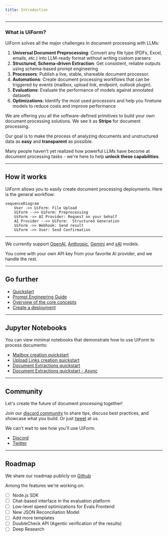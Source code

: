 ```yaml
---
title: Introduction
---
```



---

### What is UiForm?

UiForm solves all the major challenges in document processing with LLMs:

1. **Universal Document Preprocessing**: Convert any file type (PDFs, Excel, emails, etc.) into LLM-ready format without writing custom parsers
2. **Structured, Schema-driven Extraction**: Get consistent, reliable outputs using schema-based prompt engineering
3. **Processors**: Publish a live, stable, shareable document processor.
4. **Automations**: Create document processing workflows that can be triggered by events (mailbox, upload link, endpoint, outlook plugin).
5. **Evaluations**: Evaluate the performance of models against annotated datasets
6. **Optimizations**: Identify the most used processors and help you finetune models to reduce costs and improve performance



We are offering you all the software-defined primitives to build your own document processing solutions. We see it as **Stripe** for document processing.

Our goal is to make the process of analyzing documents and unstructured data as **easy** and **transparent** as possible.

Many people haven't yet realized how powerful LLMs have become at document processing tasks - we're here to help **unlock these capabilities**.

---

## How it works

UiForm allows you to easily create document processing deployments. Here is the general workflow:

```mermaid
sequenceDiagram
    User ->> UiForm: File Upload
    UiForm -->> UiForm: Preprocessing
    UiForm ->> AI Provider: Request on your behalf
    AI Provider -->> UiForm:  Structured Generation
    UiForm ->> Webhook: Send result
    UiForm ->> User: Send Confirmation
```

---



We currently support [OpenAI](https://platform.openai.com/docs/overview), [Anthropic](https://www.anthropic.com/api), [Gemini](https://aistudio.google.com/) and [xAI](https://x.ai/api) models.

You come with your own API key from your favorite AI provider, and we handle the rest.

---

## Go further

- [Quickstart](/get-started/quickstart)
- [Prompt Engineering Guide](/get-started/prompting-with-the-JSON-schema)
- [Overview of the core concepts](/core/Overview)
- [Create a deployment](/core/Deployments#mailbox)

---

## Jupyter Notebooks

You can view minimal notebooks that demonstrate how to use UiForm to process documents:
- [Mailbox creation quickstart](https://github.com/UiForm/uiform/blob/main/notebooks/mailboxes_quickstart.ipynb)
- [Upload Links creation quickstart](https://github.com/UiForm/uiform/blob/main/notebooks/links_quickstart.ipynb)
- [Document Extractions quickstart](https://github.com/UiForm/uiform/blob/main/notebooks/Quickstart.ipynb)
- [Document Extractions quickstart - Async](https://github.com/UiForm/uiform/blob/main/notebooks/Quickstart-Async.ipynb)

--- 


## Community

Let's create the future of document processing together!

Join our [discord community](https://discord.com/invite/vc5tWRPqag) to share tips, discuss best practices, and showcase what you build. Or just [tweet](https://x.com/uiformAPI) at us.

We can't wait to see how you'll use UiForm.

- [Discord](https://discord.com/invite/vc5tWRPqag)
- [Twitter](https://x.com/uiformAPI)

---

## Roadmap

We share our roadmap publicly on [Github](https://github.com/UiForm/uiform)

Among the features we're working on:

- [ ] Node.js SDK
- [ ] Chat-based interface in the evaluation platform
- [ ] Low-level speed optimizations for Evals Frontend
- [ ] New JSON Reconciliation Model
- [ ] Add more templates
- [ ] DoubleCheck API (Agentic verification of the results)
- [ ] Deep Research